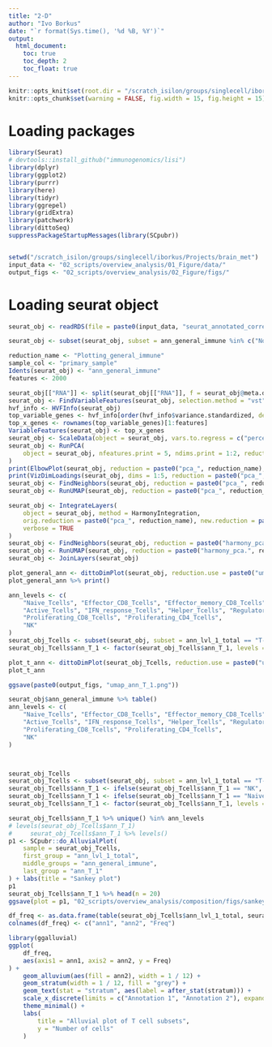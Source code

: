 ```yaml
---
title: "2-D"
author: "Ivo Borkus"
date: "`r format(Sys.time(), '%d %B, %Y')`"
output:  
  html_document:
    toc: true
    toc_depth: 2
    toc_float: true
---
```


```r
knitr::opts_knit$set(root.dir = "/scratch_isilon/groups/singlecell/iborkus/Projects/brain_met") # nolint
knitr::opts_chunk$set(warning = FALSE, fig.width = 15, fig.height = 15)
```

# Loading packages

```R
library(Seurat)
# devtools::install_github("immunogenomics/lisi")
library(dplyr)
library(ggplot2)
library(purrr)
library(here)
library(tidyr)
library(ggrepel)
library(gridExtra)
library(patchwork)
library(dittoSeq)
suppressPackageStartupMessages(library(SCpubr))


setwd("/scratch_isilon/groups/singlecell/iborkus/Projects/brain_met")
input_data <- "02_scripts/overview_analysis/01_Figure/data/"
output_figs <- "02_scripts/overview_analysis/02_Figure/figs/"
```

# Loading seurat object
```R
seurat_obj <- readRDS(file = paste0(input_data, "seurat_annotated_correctly.rds"))
```


```R
seurat_obj <- subset(seurat_obj, subset = ann_general_immune %in% c("Not-annotated"), invert = TRUE)
```

```R
reduction_name <- "Plotting_general_immune"
sample_col <- "primary_sample"
Idents(seurat_obj) <- "ann_general_immune"
features <- 2000

seurat_obj[["RNA"]] <- split(seurat_obj[["RNA"]], f = seurat_obj@meta.data[[sample_col]])
seurat_obj <- FindVariableFeatures(seurat_obj, selection.method = "vst", nfeatures = features, verbose = TRUE)
hvf_info <- HVFInfo(seurat_obj)
top_variable_genes <- hvf_info[order(hvf_info$variance.standardized, decreasing = TRUE), ]
top_x_genes <- rownames(top_variable_genes)[1:features]
VariableFeatures(seurat_obj) <- top_x_genes
seurat_obj <- ScaleData(object = seurat_obj, vars.to.regress = c("percent_mt"), features = top_x_genes, verbose = FALSE)
seurat_obj <- RunPCA(
    object = seurat_obj, nfeatures.print = 5, ndims.print = 1:2, reduction.name = paste0("pca_", reduction_name)
)
print(ElbowPlot(seurat_obj, reduction = paste0("pca_", reduction_name), ndims = 100))
print(VizDimLoadings(seurat_obj, dims = 1:5, reduction = paste0("pca_", reduction_name), nfeatures = 15))
seurat_obj <- FindNeighbors(seurat_obj, reduction = paste0("pca_", reduction_name), dims = 1:25) #
seurat_obj <- RunUMAP(seurat_obj, reduction = paste0("pca_", reduction_name), dims = 1:25, reduction.name = paste0("umap_", reduction_name))

seurat_obj <- IntegrateLayers(
    object = seurat_obj, method = HarmonyIntegration,
    orig.reduction = paste0("pca_", reduction_name), new.reduction = paste0("harmony_pca.", reduction_name),
    verbose = TRUE
)
seurat_obj <- FindNeighbors(seurat_obj, reduction = paste0("harmony_pca.", reduction_name), dims = 1:25)
seurat_obj <- RunUMAP(seurat_obj, reduction = paste0("harmony_pca.", reduction_name), dims = 1:25, reduction.name = paste0("umap.harmony.", reduction_name))
seurat_obj <- JoinLayers(seurat_obj)
```
```R
plot_general_ann <- dittoDimPlot(seurat_obj, reduction.use = paste0("umap.harmony.", reduction_name), var = "ann_general_immune", do.label = F)
plot_general_ann %>% print()
```


```R
ann_levels <- c(
    "Naive_Tcells", "Effector_CD8_Tcells", "Effector_memory_CD8_Tcells", "Exhausted_CD8_Tcells", "Texterm_CD8", "GD_NKT_CD8_Tcells",
    "Active_Tcells", "IFN_response_Tcells", "Helper_Tcells", "Regulatory_Tcells",
    "Proliferating_CD8_Tcells", "Proliferating_CD4_Tcells",
    "NK"
)
seurat_obj_Tcells <- subset(seurat_obj, subset = ann_lvl_1_total == "T-cells")
seurat_obj_Tcells$ann_T_1 <- factor(seurat_obj_Tcells$ann_T_1, levels = ann_levels)

plot_t_ann <- dittoDimPlot(seurat_obj_Tcells, reduction.use = paste0("umap.harmony.", reduction_name), var = "ann_T_1", do.label = F)
plot_t_ann

ggsave(paste0(output_figs, "umap_ann_T_1.png"))
```


```R
seurat_obj$ann_general_immune %>% table()
ann_levels <- c(
    "Naive_Tcells", "Effector_CD8_Tcells", "Effector_memory_CD8_Tcells", "Exhausted_CD8_Tcells", "Texterm_CD8", "GD_NKT_CD8_Tcells",
    "Active_Tcells", "IFN_response_Tcells", "Helper_Tcells", "Regulatory_Tcells",
    "Proliferating_CD8_Tcells", "Proliferating_CD4_Tcells",
    "NK"
)



seurat_obj_Tcells
seurat_obj_Tcells <- subset(seurat_obj, subset = ann_lvl_1_total == "T-cells")
seurat_obj_Tcells$ann_T_1 <- ifelse(seurat_obj_Tcells$ann_T_1 == "NK", "NK ", as.character(seurat_obj_Tcells$ann_T_1))
seurat_obj_Tcells$ann_T_1 <- ifelse(seurat_obj_Tcells$ann_T_1 == "Naive_Tcells", "Naive_Tcells ", as.character(seurat_obj_Tcells$ann_T_1))
seurat_obj_Tcells$ann_T_1 <- factor(seurat_obj_Tcells$ann_T_1, levels = ann_levels)

seurat_obj_Tcells$ann_T_1 %>% unique() %in% ann_levels
# levels(seurat_obj_Tcells$ann_T_1)
#     seurat_obj_Tcells$ann_T_1 %>% levels()
p1 <- SCpubr::do_AlluvialPlot(
    sample = seurat_obj_Tcells,
    first_group = "ann_lvl_1_total",
    middle_groups = "ann_general_immune",
    last_group = "ann_T_1"
) + labs(title = "Sankey plot")
p1
seurat_obj_Tcells$ann_T_1 %>% head(n = 20)
ggsave(plot = p1, "02_scripts/overview_analysis/composition/figs/sankey-all_anns.png", width = 15, height = 15)
```


```R
df_freq <- as.data.frame(table(seurat_obj_Tcells$ann_lvl_1_total, seurat_obj_Tcells$ann_T_1))
colnames(df_freq) <- c("ann1", "ann2", "Freq")

library(ggalluvial)
ggplot(
    df_freq,
    aes(axis1 = ann1, axis2 = ann2, y = Freq)
) +
    geom_alluvium(aes(fill = ann2), width = 1 / 12) +
    geom_stratum(width = 1 / 12, fill = "grey") +
    geom_text(stat = "stratum", aes(label = after_stat(stratum))) +
    scale_x_discrete(limits = c("Annotation 1", "Annotation 2"), expand = c(.1, .1)) +
    theme_minimal() +
    labs(
        title = "Alluvial plot of T cell subsets",
        y = "Number of cells"
    )
```